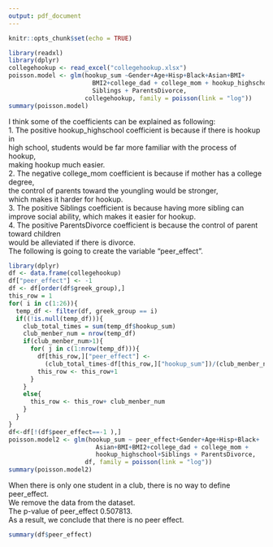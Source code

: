 ```yaml
---
output: pdf_document
---
```


```r
knitr::opts_chunk$set(echo = TRUE)
```


```r
library(readxl)
library(dplyr)
collegehookup <- read_excel("collegehookup.xlsx")
poisson.model <- glm(hookup_sum ~Gender+Age+Hisp+Black+Asian+BMI+
                       BMI2+college_dad + college_mom + hookup_highschool+
                       Siblings + ParentsDivorce,
                     collegehookup, family = poisson(link = "log"))
summary(poisson.model) 
```
I think some of the coefficients can be explained as following:\
1. The positive hookup_highschool coefficient is because if there is hookup in\
high school, students would be far more familiar with the process of hookup,\
making hookup much easier.\
2. The negative college_mom coefficient is because if mother has a college degree,\
the control of parents toward the youngling would be stronger,\
which makes it harder for hookup.\
3. The positive Siblings coefficient is because having more sibling can improve\ social ability, which makes it easier for hookup.\
4. The positive ParentsDivorce coefficient is because the control of parent toward children\
would be alleviated if there is divorce.\
The following is going to create the variable "peer_effect".
```r
library(dplyr)
df <- data.frame(collegehookup)
df["peer_effect"] <- -1
df <- df[order(df$greek_group),]
this_row = 1
for( i in c(1:26)){
  temp_df <- filter(df, greek_group == i)
  if((!is.null(temp_df))){
    club_total_times = sum(temp_df$hookup_sum)
    club_menber_num = nrow(temp_df)
    if(club_menber_num>1){
      for( j in c(1:nrow(temp_df))){
        df[this_row,]["peer_effect"] <-
          (club_total_times-df[this_row,]["hookup_sum"])/(club_menber_num-1)
        this_row <- this_row+1
      }
    }
    else{
      this_row <- this_row+ club_menber_num
    }
  } 
}
df<-df[!(df$peer_effect==-1 ),]
poisson.model2 <- glm(hookup_sum ~ peer_effect+Gender+Age+Hisp+Black+
                        Asian+BMI+BMI2+college_dad + college_mom +
                        hookup_highschool+Siblings + ParentsDivorce,
                     df, family = poisson(link = "log"))
summary(poisson.model2)
```
When there is only one student in a club, there is no way to define peer_effect.\
We remove the data from the dataset.\
The p-value of peer_effect 0.507813.\
As a result, we conclude that there is no peer effect.\
```r
summary(df$peer_effect)
```
